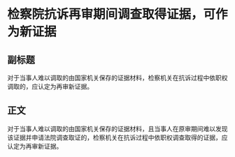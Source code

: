 # 检察院抗诉再审期间调查取得证据，可作为新证据
## 副标题
对于当事人难以调取的由国家机关保存的证据材料，检察机关在抗诉过程中依职权调取的，应认定为再审新证据。
## 正文
对于当事人难以调取的由国家机关保存的证据材料，且当事人在原审期间难以发现该证据并申请法院调查取证的，检察机关在抗诉过程中依职权调查取得的证据，应认定为再审新证据。